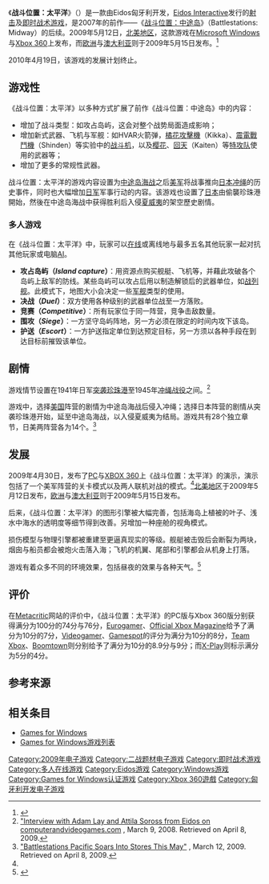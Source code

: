 {{noteTA
|G1=Games
|1=zh-cn:战斗位置：太平洋; zh-tw:中途島戰役：血戰太平洋;
|2=zh-cn:战斗位置：中途岛; zh-tw:中途島之戰;
|3=zh-cn:战斗位置; zh-tw:中途島戰役;
}}
{{Infobox VG
| title = 战斗位置：太平洋
| original = 
| japanese = 
| english = 
| image = File:Battlestations Pacific.jpg
| caption = 《战斗位置：太平洋》封面
| developer = [[Eidos_Hungary|Eidos Hungary]]
| publisher = [[Eidos_Interactive|Eidos Interactive]]
| director = 
| producer = 
| designer = 
| writer = 
| programmer = 
| artist = 
| composer = [[Richard_Jacques|Richard Jacques]] <br>David Kates
| series = [[战斗位置|战斗位置]]系列
| platforms = [[Microsoft_Windows|Windows]]、[[Xbox_360|Xbox 360]]
| released = {{vgrelease|NA|2009年5月12日|EU|2009年5月15日}}
| shutdown = 
| onlinegame = 
| genre = [[射击游戏|射击]]、[[即时战术游戏|即时战术]]
| engine = 
| modes = 
}}

《'''战斗位置：太平洋'''》（{{lang|en|Battlestations: Pacific}}）是一款由Eidos匈牙利开发，[[Eidos_Interactive|Eidos Interactive]]发行的[[射击游戏|射击]]及[[即时战术游戏|即时战术]][[电子游戏|游戏]]，是2007年的前作——《[[战斗位置：中途岛|战斗位置：中途岛]]》（Battlestations: Midway）的后续。2009年5月12日，[[北美洲|北美地区]]，这款游戏在[[Microsoft_Windows|Microsoft Windows]]与[[Xbox_360|Xbox 360]]上发布，而[[欧洲|欧洲]]与[[澳大利亚|澳大利亚]]则于2009年5月15日发布。<ref name="pacificrd-GH">{{cite web|url=http://www.gamershell.com/news_71494.html |title=Battlestations Pacific Release Date |date=March 12, 2009 |publisher=GamersHell |language=en |accessdate=March 12, 2009 |deadurl=yes |archiveurl=https://web.archive.org/web/20090615030935/http://www.gamershell.com/news_71494.html |archivedate=2009-06-15}}</ref>

2010年4月19日，该游戏的发展计划终止。

== 游戏性 ==
《战斗位置：太平洋》以多种方式扩展了前作《战斗位置：中途岛》中的内容：
*增加了战斗类型：如攻占岛屿，这会对整个战势局面造成影响；
*增加新式武器、飞机与军舰：如HVAR火箭弹，[[橘花攻擊機|橘花攻擊機]]（Kikka）、[[震電戰鬥機|震電戰鬥機]]（Shinden）等实验中的[[战斗机|战斗机]]，以及[[MXY-7櫻花特別攻擊機|樱花]]、[[回天|回天]]（Kaiten）等[[特攻队|特攻队]]使用的武器等；
*增加了更多的常规性武器。

战斗位置：太平洋的游戏内容设置为[[中途岛海战|中途岛海战]]之后[[美军|美军]]将战事推向[[日本|日本]][[冲绳|冲绳]]的历史事件，同时也大幅增加[[日军|日军]]军事行动的内容。该游戏也设置了[[日本|日本]]由偷襲珍珠港開始，然後在中途岛海战中获得胜利后入侵[[夏威夷|夏威夷]]的架空歷史剧情。

=== 多人游戏 ===
在《战斗位置：太平洋》中，玩家可以[[在线|在线]]或离线地与最多五名其他玩家一起对抗其他玩家或电脑[[AI|AI]]。

*'''攻占岛屿（''Island capture''）'''：用资源点购买舰艇、飞机等，并藉此攻破各个岛屿上敌军的防线。某些岛屿可以攻占后用以制造解锁后的武器单位，如[[战列舰|战列舰]]。此模式下，地图大小会决定一些[[军舰|军舰]]类型的使用。
*'''决战（''Duel''）'''：双方使用各种级别的武器单位战至一方落败。
*'''竞赛（''Competitive''）'''：所有玩家位于同一阵营，竞争击敌数量。
*'''围攻（''Siege''）'''：一方坚守岛屿阵地，另一方必须在限定的时间内攻下该岛。
*'''护送（''Escort''）'''：一方护送指定单位到达预定目标，另一方须以各种手段在到达目标前摧毁该单位。

== 剧情 ==
游戏情节设置在1941年日军[[突袭珍珠港|突袭珍珠港]]至1945年[[冲绳战役|冲绳战役]]之间。<ref name="CVGPlot">[http://www.computerandvideogames.com/article.php?id=184232 "Interview with Adam Lay and Attila Soross from Eidos on computerandvideogames.com] {{Wayback|url=http://www.computerandvideogames.com/article.php?id=184232 |date=20080607062545 }}, March 9, 2008. Retrieved on April 8, 2009.</ref>

游戏中，选择[[美国|美国]]阵营的剧情为中途岛海战后侵入冲绳；选择日本阵营的剧情从突袭珍珠港开始，延至中途岛海战，以入侵夏威夷为结局。游戏共有28个独立章节，日美两阵营各为14个。<ref name="ReleaseDate">[http://www.battlestations.net/en-UK/content/battlestations-pacific-soars-stores-may "Battlestations Pacific Soars Into Stores This May"] {{Wayback|url=http://www.battlestations.net/en-UK/content/battlestations-pacific-soars-stores-may |date=20110205073105 }}, March 12, 2009. Retrieved on April 8, 2009.</ref>

== 发展 ==
2009年4月30日，发布了[[个人电脑|PC]]与[[XBOX_360|XBOX 360]]上《战斗位置：太平洋》的演示，演示包括了一个美军阵营的关卡模式以及两人联机对战的模式。<ref name="ReleaseDate" />[[北美洲|北美地区]]于2009年5月12日发布，[[欧洲|欧洲]]与[[澳大利亚|澳大利亚]]则于2009年5月15日发布。

后来，《战斗位置：太平洋》的图形引擎被大幅完善，包括海岛上植被的叶子、浅水中海水的透明度等细节得到改善。另增加一种座舱的视角模式。

损伤模型与物理引擎都被重建至更逼真现实的等级。舰艇被击毁后会断裂为两块，烟囱与船员都会被炮火击落入海；飞机的机翼、尾部和引擎都会从机身上打落。

游戏有着众多不同的环境效果，包括昼夜的效果与各种天气。<ref name="BSPGameInfo">{{Cite web |url=http://www.battlestations.net/en-UK/games |title="Battlestations: Pacific Game Information" |access-date=2010-07-16 |archive-url=https://web.archive.org/web/20100704184351/http://www.battlestations.net/en-UK/games |archive-date=2010-07-04 |dead-url=yes }}</ref>

== 评价 ==
在[[Metacritic|Metacritic]]网站的评价中，《战斗位置：太平洋》的PC版与Xbox 360版分别获得满分为100分的74分与76分，[[Eurogamer|Eurogamer]]、[[Official_Xbox_Magazine|Official Xbox Magazine]]给予了满分为10分的7分，[[Videogamer|Videogamer]]、[[Gamespot|Gamespot]]的评分为满分为10分的8分，[[Team_Xbox|Team Xbox]]、[[Boomtown|Boomtown]]则分别给予了满分为10分的8.9分与9分；而[[X-Play|X-Play]]则标示满分为5分的4分。

==参考来源==
{{reflist|30em}}

== 相关条目 ==
*[[Games_for_Windows|Games for Windows]]
*[[Games_for_Windows游戏列表|Games for Windows游戏列表]]

{{DEFAULTSORT:Battlestations, Pacific}}
[[Category:2009年电子游戏|Category:2009年电子游戏]]
[[Category:二战题材电子游戏|Category:二战题材电子游戏]]
[[Category:即时战术游戏|Category:即时战术游戏]]
[[Category:多人在线游戏|Category:多人在线游戏]]
[[Category:Eidos游戏|Category:Eidos游戏]]
[[Category:Windows游戏|Category:Windows游戏]]
[[Category:Games_for_Windows认证游戏|Category:Games for Windows认证游戏]]
[[Category:Xbox_360遊戲|Category:Xbox 360遊戲]]
[[Category:匈牙利开发电子游戏|Category:匈牙利开发电子游戏]]